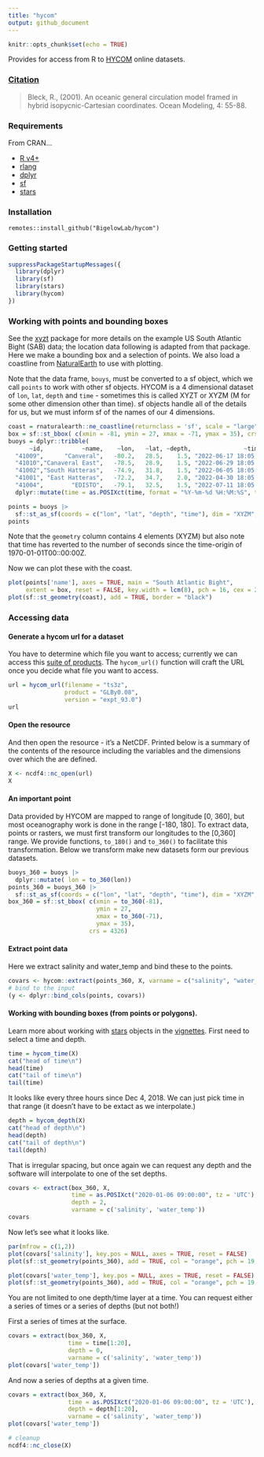```yaml
---
title: "hycom"
output: github_document
---
```


```r
knitr::opts_chunk$set(echo = TRUE)
```

Provides for access from R to [HYCOM](https://www.hycom.org/) online datasets.

### [Citation](https://www.hycom.org/)

>Bleck, R., (2001). An oceanic general circulation model framed in hybrid isopycnic-Cartesian coordinates. Ocean Modeling, 4: 55-88.

### Requirements

From CRAN...

  + [R v4+](https://www.r-project.org/)
  + [rlang](https://CRAN.R-project.org/package=rlang)
  + [dplyr](https://CRAN.R-project.org/package=dplyr)
  + [sf](https://CRAN.R-project.org/package=sf)
  + [stars](https://CRAN.R-project.org/package=stars)

### Installation

```
remotes::install_github("BigelowLab/hycom")
```

### Getting started

```r
suppressPackageStartupMessages({
  library(dplyr)
  library(sf)
  library(stars)
  library(hycom)
})
```

### Working with points and bounding boxes  

See the [xyzt](https://github.com/BigelowLab/xyzt) package for more details on the example US South Atlantic Bight (SAB) data; the location data following is adapted from that package.  Here we make a bounding box and a selection of points.  We also load a coastline from [NaturalEarth](https://www.naturalearthdata.com/) to use with plotting.

Note that the data frame, `bouys`, must be converted to a sf object, which we call `points` to work with other sf objects. HYCOM is a 4 dimensional dataset of `lon`, `lat`, `depth` and `time` - sometimes this is called XYZT or XYZM (M for some other dimension other than time).  sf objects handle all of the details for us, but we must inform sf of the names of our 4 dimensions.   

```r
coast = rnaturalearth::ne_coastline(returnclass = 'sf', scale = "large")
box = sf::st_bbox( c(xmin = -81, ymin = 27, xmax = -71, ymax = 35), crs = 4326)
buoys = dplyr::tribble(
      ~id,           ~name,    ~lon,   ~lat, ~depth,               ~time,
  "41009",      "Canveral",   -80.2,   28.5,    1.5, "2022-06-17 18:05:06",
  "41010","Canaveral East",   -78.5,   28.9,    1.5, "2022-06-29 18:05:06",
  "41002","South Hatteras",   -74.9,   31.8,    1.5, "2022-06-05 18:05:06",
  "41001", "East Hatteras",   -72.2,   34.7,    2.0, "2022-04-30 18:05:06",
  "41004",        "EDISTO",   -79.1,   32.5,    1.5, "2022-07-11 18:05:06") |>
  dplyr::mutate(time = as.POSIXct(time, format = "%Y-%m-%d %H:%M:%S", tz = 'UTC'))

points = buoys |>
  sf::st_as_sf(coords = c("lon", "lat", "depth", "time"), dim = "XYZM",crs = 4326)
points
```

Note that the `geometry` column contains 4 elements (XYZM) but also note that time has reverted to the number of seconds since the time-origin of 1970-01-01T00::00:00Z.

Now we can plot these with the coast.

```r
plot(points['name'], axes = TRUE, main = "South Atlantic Bight", 
     extent = box, reset = FALSE, key.width = lcm(8), pch = 16, cex = 2)
plot(sf::st_geometry(coast), add = TRUE, border = "black")
```

### Accessing data


#### Generate a hycom url for a dataset

You have to determine which file you want to access; currently we can access this [suite of products](https://tds.hycom.org/thredds/catalogs/GLBy0.08/expt_93.0.html). The `hycom_url()` function will craft the URL once you decide what file you want to access.

```r
url = hycom_url(filename = "ts3z",
                product = "GLBy0.08",
                version = "expt_93.0")
url
```



#### Open the resource

And then open the resource - it's a NetCDF.  Printed below is a summary of the contents of the resource including the variables and the dimensions over which the are defined.
```r
X <- ncdf4::nc_open(url)
X
```


#### An important point

Data provided by HYCOM are mapped to range of longitude [0, 360], but most oceanography work is done in the range [-180, 180].  To extract data, points or rasters, we must first transform our longitudes to the [0,360] range.  We provide functions, `to_180()` and `to_360()` to facilitate this transformation.  Below we transform make new datasets form our previous datasets.

```r
buoys_360 = buoys |>
  dplyr::mutate( lon = to_360(lon))
points_360 = buoys_360 |>
  sf::st_as_sf(coords = c("lon", "lat", "depth", "time"), dim = "XYZM",crs = 4326)
box_360 = sf::st_bbox( c(xmin = to_360(-81), 
                         ymin = 27, 
                         xmax = to_360(-71), 
                         ymax = 35), 
                       crs = 4326)
```

#### Extract point data 

Here we extract salinity and water_temp and bind these to the points.
```r
covars <- hycom::extract(points_360, X, varname = c("salinity", "water_temp"))
# bind to the input
(y <- dplyr::bind_cols(points, covars))
```

#### Working with bounding boxes (from points or polygons). 

Learn more about working with [stars](https://CRAN.R-project.org/package=stars) objects in the [vignettes](https://r-spatial.github.io/stars/). First need to select a time and depth.

```r
time = hycom_time(X)
cat("head of time\n")
head(time)
cat("tail of time\n")
tail(time)
```
It looks like every three hours since Dec 4, 2018.  We can just pick time in that range (it doesn't have to be extact as we interpolate.)

```r
depth = hycom_depth(X)
cat("head of depth\n")
head(depth)
cat("tail of depth\n")
tail(depth)
```
That is irregular spacing, but once again we can request any depth and the software will interpolate to one of the set depths.

```r
covars <- extract(box_360, X, 
                  time = as.POSIXct("2020-01-06 09:00:00", tz = 'UTC'),
                  depth = 2,
                  varname = c('salinity', 'water_temp'))
covars
```

Now let's see what it looks like.

```r
par(mfrow = c(1,2))
plot(covars['salinity'], key.pos = NULL, axes = TRUE, reset = FALSE)
plot(sf::st_geometry(points_360), add = TRUE, col = "orange", pch = 19, cex = 2)

plot(covars['water_temp'], key.pos = NULL, axes = TRUE, reset = FALSE)
plot(sf::st_geometry(points_360), add = TRUE, col = "orange", pch = 19, cex = 2)

```


You are not limited to one depth/time layer at a time. You can request either a series of times or a series of depths (but not both!)

First a series of times at the surface.
```r
covars = extract(box_360, X,
                 time = time[1:20],
                 depth = 0,
                 varname = c('salinity', 'water_temp'))
plot(covars['water_temp'])
```

And now a series of depths at a given time.

```r
covars = extract(box_360, X,
                 time = as.POSIXct("2020-01-06 09:00:00", tz = 'UTC'),
                 depth = depth[1:20],
                 varname = c('salinity', 'water_temp'))
plot(covars['water_temp'])
```

```r
# cleanup
ncdf4::nc_close(X)
```
